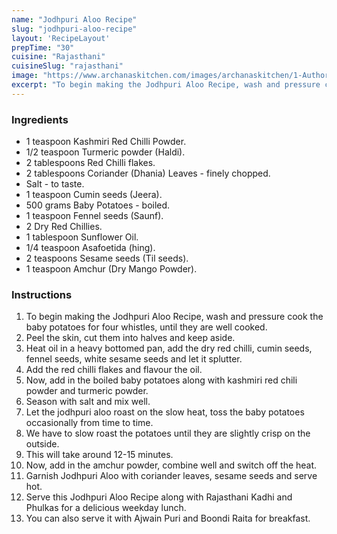 ---
name: "Jodhpuri Aloo Recipe"
slug: "jodhpuri-aloo-recipe"
layout: 'RecipeLayout'
prepTime: "30"
cuisine: "Rajasthani"
cuisineSlug: "rajasthani"
image: "https://www.archanaskitchen.com/images/archanaskitchen/1-Author/nithya.anantham/Jodhpuri_Aloo_Recipe.jpg"
excerpt: "To begin making the Jodhpuri Aloo Recipe, wash and pressure cook the baby potatoes for four whistles,  until they are well cooked"
---

### Ingredients

- 1 teaspoon Kashmiri Red Chilli Powder.
- 1/2 teaspoon Turmeric powder (Haldi).
- 2 tablespoons Red Chilli flakes.
- 2 tablespoons Coriander (Dhania) Leaves - finely chopped.
- Salt - to taste.
- 1 teaspoon Cumin seeds (Jeera).
- 500 grams Baby Potatoes - boiled.
- 1 teaspoon Fennel seeds (Saunf).
- 2 Dry Red Chillies.
- 1 tablespoon Sunflower Oil.
- 1/4 teaspoon Asafoetida (hing).
- 2 teaspoons Sesame seeds (Til seeds).
- 1 teaspoon Amchur (Dry Mango Powder).

### Instructions

1. To begin making the Jodhpuri Aloo Recipe, wash and pressure cook the baby potatoes for four whistles,  until they are well cooked.
1. Peel the skin, cut them into halves and keep aside.
1. Heat oil in a heavy bottomed pan, add the dry red chilli, cumin seeds, fennel seeds, white sesame seeds and let it splutter.
1. Add the red chilli flakes and flavour the oil.
1. Now, add in the boiled baby potatoes along with kashmiri red chili powder and  turmeric powder.
1. Season with salt and mix well.
1. Let the jodhpuri aloo roast on the slow heat, toss the baby potatoes occasionally from time to time.
1. We have to slow roast the potatoes until they are slightly crisp on the outside.
1. This will take around 12-15 minutes.
1. Now, add in the amchur powder, combine well and switch off the heat.
1. Garnish Jodhpuri Aloo with coriander leaves, sesame seeds and serve hot.
1. Serve this Jodhpuri Aloo Recipe along with Rajasthani Kadhi and Phulkas for a delicious weekday lunch.
1. You can also serve it with Ajwain Puri and Boondi Raita for breakfast.
